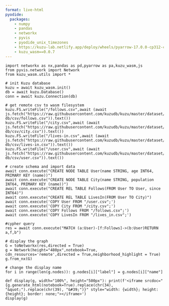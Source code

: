 ```yaml
---
format: live-html
pyodide:
  packages:
    - numpy
    - pandas
    - networkx
    - pyvis
    - pyodide_unix_timezones
    - https://kuzu-lab.netlify.app/deploy/wheels/pyarrow-17.0.0-cp312-cp312-pyodide_2024_0_wasm32.whl
    - kuzu_wasm==0.0.7
---
```



```pyodide
import networkx as nx,pandas as pd,pyarrow as pa,kuzu_wasm,js
from pyvis.network import Network
from kuzu_wasm.utils import *

# init Kuzu database
kuzu = await kuzu_wasm.init()
db = await kuzu.Database()
conn = await kuzu.Connection(db)

# get remote csv to wasm filesystem
kuzu.FS.writeFile("/follows.csv",await (await js.fetch("https://raw.githubusercontent.com/kuzudb/kuzu/master/dataset/demo-db/csv/follows.csv")).text())
kuzu.FS.writeFile("/city.csv",await (await js.fetch("https://raw.githubusercontent.com/kuzudb/kuzu/master/dataset/demo-db/csv/city.csv")).text())
kuzu.FS.writeFile("/lives-in.csv",await (await js.fetch("https://raw.githubusercontent.com/kuzudb/kuzu/master/dataset/demo-db/csv/lives-in.csv")).text())
kuzu.FS.writeFile("/user.csv",await (await js.fetch("https://raw.githubusercontent.com/kuzudb/kuzu/master/dataset/demo-db/csv/user.csv")).text())

# create schema and import data
await conn.execute("CREATE NODE TABLE User(name STRING, age INT64, PRIMARY KEY (name))")
await conn.execute("CREATE NODE TABLE City(name STRING, population INT64, PRIMARY KEY (name))")
await conn.execute("CREATE REL TABLE Follows(FROM User TO User, since INT64)")
await conn.execute("CREATE REL TABLE LivesIn(FROM User TO City)")
await conn.execute('COPY User FROM "/user.csv";')
await conn.execute('COPY City FROM "/city.csv";')
await conn.execute('COPY Follows FROM "/follows.csv";')
await conn.execute('COPY LivesIn FROM "/lives_in.csv";')

#cypher query
res = await conn.execute("MATCH (a:User)-[f:Follows]->(b:User)RETURN a,f,b")

# display the graph
G = toNetworkx(res,directed = True)
g = Network(height="480px",notebook=True, cdn_resources='remote',directed = True,neighborhood_highlight = True)
g.from_nx(G)

# change the display name
for i in range(len(g.nodes)): g.nodes[i]["label"] = g.nodes[i]["name"]

def display(g, width="100%", height="500px"): print(f'<iframe srcdoc="{g.generate_html(notebook=True).replace(chr(34), "&quot;").replace(chr(39), "&#39;")}" style="width: {width}; height: {height}; border: none;"></iframe>')
display(g)
```